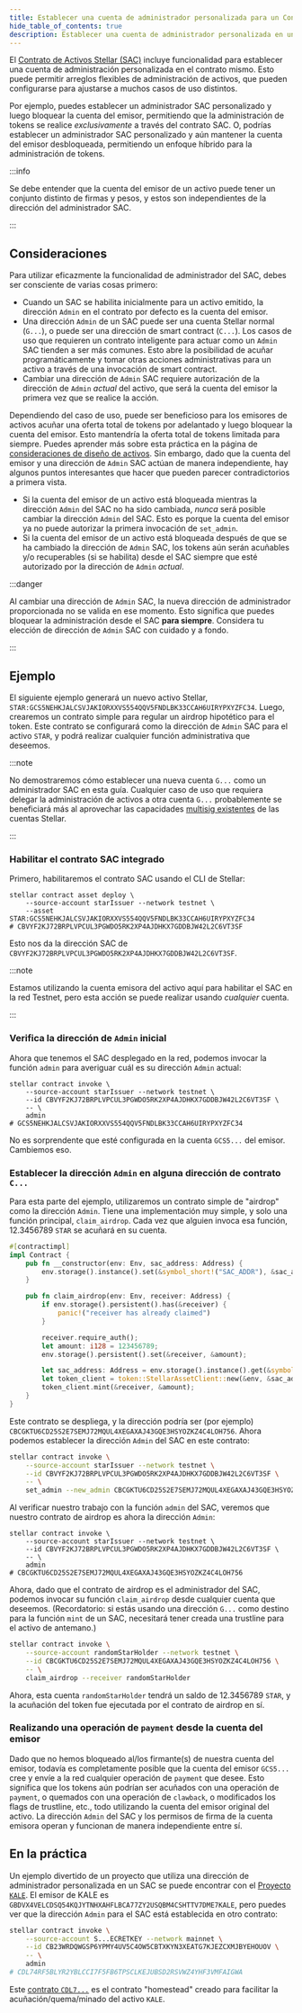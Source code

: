 ```yaml
---
title: Establecer una cuenta de administrador personalizada para un Contrato de Activo Stellar (SAC)
hide_table_of_contents: true
description: Establecer una cuenta de administrador personalizada en un SAC desplegado
---
```


El [Contrato de Activos Stellar (SAC)](../../../tokens/stellar-asset-contract.mdx) incluye funcionalidad para establecer una cuenta de administración personalizada en el contrato mismo. Esto puede permitir arreglos flexibles de administración de activos, que pueden configurarse para ajustarse a muchos casos de uso distintos.

Por ejemplo, puedes establecer un administrador SAC personalizado y luego bloquear la cuenta del emisor, permitiendo que la administración de tokens se realice _exclusivamente_ a través del contrato SAC. O, podrías establecer un administrador SAC personalizado y aún mantener la cuenta del emisor desbloqueada, permitiendo un enfoque híbrido para la administración de tokens.

:::info

Se debe entender que la cuenta del emisor de un activo puede tener un conjunto distinto de firmas y pesos, y estos son independientes de la dirección del administrador SAC.

:::

## Consideraciones

Para utilizar eficazmente la funcionalidad de administrador del SAC, debes ser consciente de varias cosas primero:

- Cuando un SAC se habilita inicialmente para un activo emitido, la dirección `Admin` en el contrato por defecto es la cuenta del emisor.
- Una dirección `Admin` de un SAC puede ser una cuenta Stellar normal (`G...`), o puede ser una dirección de smart contract (`C...`). Los casos de uso que requieren un contrato inteligente para actuar como un `Admin` SAC tienden a ser más comunes. Esto abre la posibilidad de acuñar programáticamente y tomar otras acciones administrativas para un activo a través de una invocación de smart contract.
- Cambiar una dirección de `Admin` SAC requiere autorización de la dirección de `Admin` _actual_ del activo, que será la cuenta del emisor la primera vez que se realice la acción.

Dependiendo del caso de uso, puede ser beneficioso para los emisores de activos acuñar una oferta total de tokens por adelantado y luego bloquear la cuenta del emisor. Esto mantendría la oferta total de tokens limitada para siempre. Puedes aprender más sobre esta práctica en la página de [consideraciones de diseño de activos](../../../tokens/control-asset-access.mdx#limiting-the-supply-of-an-asset). Sin embargo, dado que la cuenta del emisor y una dirección de `Admin` SAC actúan de manera independiente, hay algunos puntos interesantes que hacer que pueden parecer contradictorios a primera vista.

- Si la cuenta del emisor de un activo está bloqueada mientras la dirección `Admin` del SAC no ha sido cambiada, _nunca_ será posible cambiar la dirección `Admin` del SAC. Esto es porque la cuenta del emisor ya no puede autorizar la primera invocación de `set_admin`.
- Si la cuenta del emisor de un activo está bloqueada después de que se ha cambiado la dirección de `Admin` SAC, los tokens aún serán acuñables y/o recuperables (si se habilita) desde el SAC siempre que esté autorizado por la dirección de `Admin` _actual_.

:::danger

Al cambiar una dirección de `Admin` SAC, la nueva dirección de administrador proporcionada no se valida en ese momento. Esto significa que puedes bloquear la administración desde el SAC **para siempre**. Considera tu elección de dirección de `Admin` SAC con cuidado y a fondo.

:::

## Ejemplo

El siguiente ejemplo generará un nuevo activo Stellar, `STAR:GCS5NEHKJALCSVJAKIORXXVS554QQV5FNDLBK33CCAH6UIRYPXYZFC34`. Luego, crearemos un contrato simple para regular un airdrop hipotético para el token. Este contrato se configurará como la dirección de `Admin` SAC para el activo `STAR`, y podrá realizar cualquier función administrativa que deseemos.

:::note

No demostraremos cómo establecer una nueva cuenta `G...` como un administrador SAC en esta guía. Cualquier caso de uso que requiera delegar la administración de activos a otra cuenta `G...` probablemente se beneficiará más al aprovechar las capacidades [multisig existentes](../../../learn/fundamentals/transactions/signatures-multisig.mdx) de las cuentas Stellar.

:::

### Habilitar el contrato SAC integrado

Primero, habilitaremos el contrato SAC usando el CLI de Stellar:

```shell
stellar contract asset deploy \
    --source-account starIssuer --network testnet \
    --asset STAR:GCS5NEHKJALCSVJAKIORXXVS554QQV5FNDLBK33CCAH6UIRYPXYZFC34
# CBVYF2KJ72BRPLVPCUL3PGWDO5RK2XP4AJDHKX7GDDBJW42L2C6VT3SF
```

Esto nos da la dirección SAC de `CBVYF2KJ72BRPLVPCUL3PGWDO5RK2XP4AJDHKX7GDDBJW42L2C6VT3SF`.

:::note

Estamos utilizando la cuenta emisora del activo aquí para habilitar el SAC en la red Testnet, pero esta acción se puede realizar usando _cualquier_ cuenta.

:::

### Verifica la dirección de `Admin` inicial

Ahora que tenemos el SAC desplegado en la red, podemos invocar la función `admin` para averiguar cuál es su dirección `Admin` actual:

```shell
stellar contract invoke \
    --source-account starIssuer --network testnet \
    --id CBVYF2KJ72BRPLVPCUL3PGWDO5RK2XP4AJDHKX7GDDBJW42L2C6VT3SF \
    -- \
    admin
# GCS5NEHKJALCSVJAKIORXXVS554QQV5FNDLBK33CCAH6UIRYPXYZFC34
```

No es sorprendente que esté configurada en la cuenta `GCS5...` del emisor. Cambiemos eso.

### Establecer la dirección `Admin` en alguna dirección de contrato `C...`

Para esta parte del ejemplo, utilizaremos un contrato simple de "airdrop" como la dirección `Admin`. Tiene una implementación muy simple, y solo una función principal, `claim_airdrop`. Cada vez que alguien invoca esa función, 12.3456789 `STAR` se acuñará en su cuenta.

```rust
#[contractimpl]
impl Contract {
    pub fn __constructor(env: Env, sac_address: Address) {
        env.storage().instance().set(&symbol_short!("SAC_ADDR"), &sac_address);
    }

    pub fn claim_airdrop(env: Env, receiver: Address) {
        if env.storage().persistent().has(&receiver) {
            panic!("receiver has already claimed")
        }

        receiver.require_auth();
        let amount: i128 = 123456789;
        env.storage().persistent().set(&receiver, &amount);

        let sac_address: Address = env.storage().instance().get(&symbol_short!("SAC_ADDR")).unwrap();
        let token_client = token::StellarAssetClient::new(&env, &sac_address);
        token_client.mint(&receiver, &amount);
    }
}
```

Este contrato se despliega, y la dirección podría ser (por ejemplo) `CBCGKTU6CD25S2E7SEMJ72MQUL4XEGAXAJ43GQE3HSYOZKZ4C4LOH756`. Ahora podemos establecer la dirección `Admin` del SAC en este contrato:

```sh
stellar contract invoke \
    --source-account starIssuer --network testnet \
    --id CBVYF2KJ72BRPLVPCUL3PGWDO5RK2XP4AJDHKX7GDDBJW42L2C6VT3SF \
    -- \
    set_admin --new_admin CBCGKTU6CD25S2E7SEMJ72MQUL4XEGAXAJ43GQE3HSYOZKZ4C4LOH756
```

Al verificar nuestro trabajo con la función `admin` del SAC, veremos que nuestro contrato de airdrop es ahora la dirección `Admin`:

```shell
stellar contract invoke \
    --source-account starIssuer --network testnet \
    --id CBVYF2KJ72BRPLVPCUL3PGWDO5RK2XP4AJDHKX7GDDBJW42L2C6VT3SF \
    -- \
    admin
# CBCGKTU6CD25S2E7SEMJ72MQUL4XEGAXAJ43GQE3HSYOZKZ4C4LOH756
```

Ahora, dado que el contrato de airdrop es el administrador del SAC, podemos invocar su función `claim_airdrop` desde cualquier cuenta que deseemos. (Recordatorio: si estás usando una dirección `G...` como destino para la función `mint` de un SAC, necesitará tener creada una trustline para el activo de antemano.)

```sh
stellar contract invoke \
    --source-account randomStarHolder --network testnet \
    --id CBCGKTU6CD25S2E7SEMJ72MQUL4XEGAXAJ43GQE3HSYOZKZ4C4LOH756 \
    -- \
    claim_airdrop --receiver randomStarHolder
```

Ahora, esta cuenta `randomStarHolder` tendrá un saldo de 12.3456789 `STAR`, y la acuñación del token fue ejecutada por el contrato de airdrop en sí.

### Realizando una operación de `payment` desde la cuenta del emisor

Dado que no hemos bloqueado al/los firmante(s) de nuestra cuenta del emisor, todavía es completamente posible que la cuenta del emisor `GCS5...` cree y envíe a la red cualquier operación de `payment` que desee. Esto significa que los tokens aún podrían ser acuñados con una operación de `payment`, o quemados con una operación de `clawback`, o modificados los flags de trustline, etc., todo utilizando la cuenta del emisor original del activo. La dirección `Admin` del SAC y los permisos de firma de la cuenta emisora operan y funcionan de manera independiente entre sí.

## En la práctica

Un ejemplo divertido de un proyecto que utiliza una dirección de administrador personalizada en un SAC se puede encontrar con el [Proyecto `KALE`](https://github.com/kalepail/KALE-sc). El emisor de KALE es `GBDVX4VELCDSQ54KQJYTNHXAHFLBCA77ZY2USQBM4CSHTTV7DME7KALE`, pero puedes ver que la dirección `Admin` para el SAC está establecida en otro contrato:

```sh
stellar contract invoke \
    --source-account S...ECRETKEY --network mainnet \
    --id CB23WRDQWGSP6YPMY4UV5C4OW5CBTXKYN3XEATG7KJEZCXMJBYEHOUOV \
    -- \
    admin
# CDL74RF5BLYR2YBLCCI7F5FB6TPSCLKEJUBSD2RSVWZ4YHF3VMFAIGWA
```

Este [contrato `CDL7...`](https://stellar.expert/explorer/public/contract/CDL74RF5BLYR2YBLCCI7F5FB6TPSCLKEJUBSD2RSVWZ4YHF3VMFAIGWA) es el contrato "homestead" creado para facilitar la acuñación/quema/minado del activo `KALE`.
